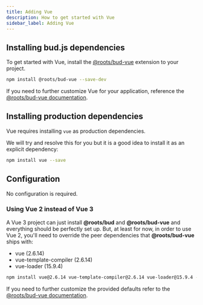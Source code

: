 ```yaml
---
title: Adding Vue
description: How to get started with Vue
sidebar_label: Adding Vue
---
```


## Installing bud.js dependencies

To get started with Vue, install the [@roots/bud-vue](/extensions/bud-vue) extension to your project.

```bash npm2yarn
npm install @roots/bud-vue --save-dev
```

If you need to further customize Vue for your application, reference the [@roots/bud-vue documentation](/extensions/bud-vue).

## Installing production dependencies

Vue requires installing `vue` as production dependencies.

We will try and resolve this for you but it is a good idea to install it as an explicit dependency:

```bash npm2yarn
npm install vue --save
```

## Configuration

No configuration is required.

### Using Vue 2 instead of Vue 3

A Vue 3 project can just install **@roots/bud** and **@roots/bud-vue** and everything should be perfectly set up. But, at least for now, in order to use Vue 2, you'll need to override the peer dependencies that **@roots/bud-vue** ships with:

- vue (2.6.14)
- vue-template-compiler (2.6.14)
- vue-loader (15.9.4)

```sh npm2yarn
npm install vue@2.6.14 vue-template-compiler@2.6.14 vue-loader@15.9.4 --save-dev
```

If you need to further customize the provided defaults refer to the [@roots/bud-vue documentation](/extensions/bud-vue).
